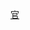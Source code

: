 {{navbox
|name = 香港特別行政區主要官員
|title = {{flagicon|HKG}} [[香港特別行政區主要官員]]
|listclass = hlist
|state = {{{state|autocollapse}}}

|group1 = 司長
|list1 =
* [[香港特別行政區政務司司長|政務]]
* [[香港特別行政區財政司司長|財政]]
* [[香港特別行政區律政司司長|律政]]

|group2 = 局長
|list2 =
* [[公務員事務局局長 (香港)|公務員]]
* [[商務及經濟發展局局長 (香港)|商務及經濟發展]]
* [[政制及內地事務局局長|政制及內地事務]]
* [[發展局局長|發展]]
* [[教育局局長 (香港)|教育]]
* [[環境及生態局局長|環境及生態]]
* [[財經事務及庫務局局長|財經及庫務]]
* [[醫務衛生局局長|醫務衛生]]
* [[民政及青年事務局局長|民政及青年]]
* [[創新科技及工業局局長|創新科技及工業]]
* [[勞工及福利局局長|勞工及福利]]
* [[保安局局長|保安]]
* [[房屋局局長|房屋]]
* [[運輸及物流局局長|運輸及物流]]

|group3 = 主要部門
|list3 =
* [[審計署署長|審計]]
* [[警務處處長|警務]]
* [[廉政專員|廉政]]
* [[海關關長|海關]]
* [[入境事務處處長|入境]]

}}<noinclude>
{{collapsible option}}
[[Category:香港政治模板|官]]
</noinclude>